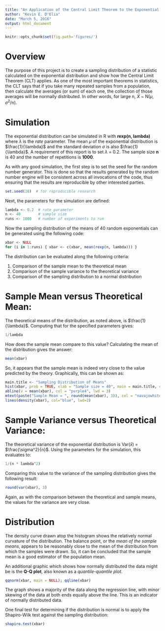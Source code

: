 ```yaml
---
title: "An Application of the Central Limit Theorem to the Exponential Distribution"
author: "Kevin E. D'Elia"
date: "March 5, 2016"
output: html_document
---
```


```r
knitr::opts_chunk$set(fig.path='figures/')
```

# Overview
The purpose of this project is to create a sampling distribution of a statistic calculated on the exponential distribution and show how the Central Limit Theorem (CLT) applies.  As one of the most important theorems in statistics, the CLT says that if you take many repeated samples from a population, then calculate the averages (or sum) of each one, the collection of those averages will be normally distributed.  In other words, for large n, $\bar{X}$ ~ N($\mu$, $\sigma^2$/n).  

# Simulation

The exponential distribution can be simulated in R with **rexp(n, lambda)** where $\lambda$ is the *rate* parameter.  The mean $\mu$ of the exponential distribution is $\frac{1}{\lambda}$ and the standard deviation $\sigma$ is also $\frac{1}{\lambda}$.  A requirement of this report is to set $\lambda$ = 0.2.  The sample size __n__ is 40 and the number of repetitions is __1000__.

As with any good simulation, the first step is to set the seed for the random number generator.  This is done so that the results generated by the random number engine will be consistent across all invocations of the code, thus ensuring that the results are reproducible by other interested parties.

```r
set.seed(10)  # for reproducible research
```

Next, the parameters for the simulation are defined:
```r
lambda <- 0.2  # rate parameter
n <- 40        # sample size
runs <- 1000   # number of experiments to run
```

Now the sampling distribution of the means of 40 random exponentials can be generated using the following code:
```r
xbar <- NULL
for (i in 1:runs) { xbar <- c(xbar, mean(rexp(n, lambda))) }
```

The distribution can be evaluated along the following criteria:

1. Comparison of the sample mean to the theoretical mean
2. Comparison of the sample variance to the theoretical variance
3. Comparison of the sampling distribution to a normal distribution

# Sample Mean versus Theoretical Mean:

The theoretical means of the distribution, as noted above, is $\frac{1}{\lambda}$.  Computing that for the specified parameters gives:
```r
1/lambda
```

How does the sample mean compare to this value?  Calculating the mean of the distribution gives the answer:
```r
mean(xbar)
```

So, it appears that the sample mean is indeed very close to the value predicted by the theory.  Graphically, this can be shown as:
```r
main.title <- "Sampling Distribution of Means"
hist(xbar, prob = TRUE, xlab = "Sample size = 40", main = main.title, col = heat.colors(7))
abline(v = mean(xbar), col = "purple4", lwd = 3)
mtext(paste("Sample Mean = ", round(mean(xbar), 3)), col = "navajowhite4")
lines(density(xbar), col="blue", lwd=2)
```

# Sample Variance versus Theoretical Variance:  

The theoretical variance of the exponential distribution is Var($\bar{x}$) = $\frac{\sigma^2}{n}$.  Using the parameters for the simulation, this evaluates to:
```r
1/(n * lambda^2)
```

Comparing this value to the variance of the sampling distribution gives the following result:
```r
round(var(xbar), 3)
```

Again, as with the comparison between the theoretical and sample means, the values for the variance are very close.

# Distribution 

The density curve drawn atop the histogram shows the relatively normal curvature of the distribution. The balance point, or the *mean of the sample means*, appears to be reasonably close to the mean of the distribution from which the samples were drawn.  So, it can be concluded that the sample mean is a good estimator of the population mean.

An additional graphic which shows how normally distributed the data might be is the __Q-Q plot__, also known as a _quantile-quantile plot_.
```r
qqnorm(xbar, main = NULL); qqline(xbar)
```

The graph shows a majority of the data along the regression line, with minor skewing of the data at both ends equally above the line.  This is an indicator of normally distributed data.

One final test for determining if the distribution is normal is to apply the Shapiro-Wilk test against the sampling distribution:
```r
shapiro.test(xbar)
```

